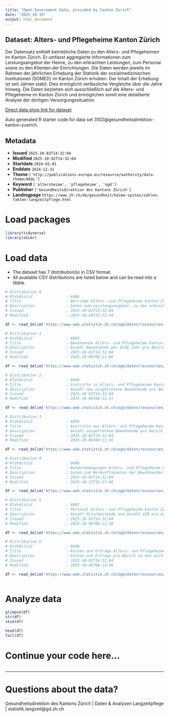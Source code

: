 ```yaml
---
title: "Open Government Data, provided by Canton Zurich"
date: "2025-10-19"
output: html_document
---
```


## Dataset: Alters- und Pflegeheime Kanton Zürich

Der Datensatz enthält betriebliche Daten zu den Alters- und Pflegeheimen im Kanton Zürich. Er umfasst aggregierte Informationen zum Leistungsangebot der Heime, zu den erbrachten Leistungen, zum Personal sowie zu den Klienten der Einrichtungen. Die Daten werden jeweils im Rahmen der jährlichen Erhebung der Statistik der sozialmedizinischen Institutionen (SOMED) im Kanton Zürich erhoben. Der Inhalt der Erhebung ist seit Jahren stabil. Dies ermöglicht verlässliche Vergleiche über die Jahre hinweg. 
Die Daten beziehen sich ausschließlich auf die Alters- und Pflegeheime im Kanton Zürich und ermöglichen somit eine detaillierte Analyse der dortigen Versorgungssituation.

[Direct data shop link for dataset](https://www.zh.ch/de/politik-staat/statistik-daten/datenkatalog.html#/datasets/3102@gesundheitsdirektion-kanton-zuerich)

Auto generated R starter code for data set 3102@gesundheitsdirektion-kanton-zuerich.

## Metadata

- **Issued** `2025-10-02T14:32:04`
- **Modified** `2025-10-02T14:32:04`
- **Startdate** `2019-01-01`
- **Enddate** `2024-12-31`
- **Theme** `['http://publications.europa.eu/resource/authority/data-theme/HEAL']`
- **Keyword** `['altersheime', 'pflegeheime', 'ogd']`
- **Publisher** `['Gesundheitsdirektion des Kantons Zürich']`
- **Landingpage** `https://www.zh.ch/de/gesundheit/heime-spitex/zahlen-fakten-langzeitpflege.html`


# Load packages

```r

library(tidyverse)
library(skimr)

```

# Load data

-   The dataset has 7 distribution(s) in CSV format.
-   All available CSV distributions are listed below and can be read into a tibble.

```r

# Distribution 0
# Ktzhdistid               : 6486
# Title                    : Betriebe Alters- und Pflegeheime Kanton Zürich
# Description              : Daten zum Leistungsangebot, zu den erbrachten Leistungen sowie die wichtigsten Kenngrössen zu den Kosten pro Heim. Detailbeschreibung zu den einzelnen Variablen siehe separate Datei im Datensatz: https://www.web.statistik.zh.ch/ogd/daten/ressourcen/KTZH_00003102_00006484.txt
# Issued                   : 2025-10-02T14:32:04
# Modified                 : 2025-10-10T15:22:44

df <- read_delim('https://www.web.statistik.zh.ch/ogd/daten/ressourcen/KTZH_00003102_00006486.csv')

# Distribution 1
# Ktzhdistid               : 6603
# Title                    : Bewohnende Alters- und Pflegeheime Kanton Zürich
# Description              : Anzahl Bewohnende per Ende Jahr pro Bezirk, Altersgruppe oder Pflegebedarfsstufe. Detailbeschreibung zu den einzelnen Variablen siehe separate Datei im Datensatz: https://www.web.statistik.zh.ch/ogd/daten/ressourcen/KTZH_00003102_00006484.txt
# Issued                   : 2025-10-02T14:32:04
# Modified                 : 2025-10-06T08:11:06

df <- read_delim('https://www.web.statistik.zh.ch/ogd/daten/ressourcen/KTZH_00003102_00006603.csv')

# Distribution 2
# Ktzhdistid               : 6604
# Title                    : Eintritte in Alters- und Pflegeheime Kanton Zürich
# Description              : Anzahl neu eingetretene Bewohnende pro Bezirk,  Pflegebedarfsstufe oder Aufenthaltsort vor Eintritt. Detailbeschreibung zu den einzelnen Variablen siehe separate Datei im Datensatz: https://www.web.statistik.zh.ch/ogd/daten/ressourcen/KTZH_00003102_00006484.txt
# Issued                   : 2025-10-02T14:32:04
# Modified                 : 2025-10-06T08:11:21

df <- read_delim('https://www.web.statistik.zh.ch/ogd/daten/ressourcen/KTZH_00003102_00006604.csv')

# Distribution 3
# Ktzhdistid               : 6605
# Title                    : Austritte aus Alters- und Pflegeheime Kanton Zürich
# Description              : Anzahl ausgetretene Bewohnende pro Bezirk, Pflegebedarfsstufe oder Aufenthaltsort nach Austritt. Detailbeschreibung zu den einzelnen Variablen siehe separate Datei im Datensatz: https://www.web.statistik.zh.ch/ogd/daten/ressourcen/KTZH_00003102_00006484.txt
# Issued                   : 2025-10-02T14:32:04
# Modified                 : 2025-10-06T08:11:36

df <- read_delim('https://www.web.statistik.zh.ch/ogd/daten/ressourcen/KTZH_00003102_00006605.csv')

# Distribution 4
# Ktzhdistid               : 6606
# Title                    : Wanderbewegungen Alters- und Pflegeheime Kanton Zürich
# Description              : Daten zum Herkunftskanton der Bewohnenden und zum Standortbezirk des Pflegeheims.  Detailbeschreibung zu den einzelnen Variablen siehe separate Datei im Datensatz: https://www.web.statistik.zh.ch/ogd/daten/ressourcen/KTZH_00003102_00006484.txt
# Issued                   : 2025-10-02T14:32:04
# Modified                 : 2025-10-13T16:17:46

df <- read_delim('https://www.web.statistik.zh.ch/ogd/daten/ressourcen/KTZH_00003102_00006606.csv')

# Distribution 5
# Ktzhdistid               : 6607
# Title                    : Personal Alters- und Pflegeheime Kanton Zürich
# Description              : Anzahl Mitarbeitende und Anzahl VZÄ pro Geschlecht, Bezirk, Altersgruppe, Einsatzbereich oder Ausbildungstyp. Detailbeschreibung zu den einzelnen Variablen siehe separate Datei im Datensatz: https://www.web.statistik.zh.ch/ogd/daten/ressourcen/KTZH_00003102_00006484.txt
# Issued                   : 2025-10-02T14:32:04
# Modified                 : 2025-10-06T08:12:28

df <- read_delim('https://www.web.statistik.zh.ch/ogd/daten/ressourcen/KTZH_00003102_00006607.csv')

# Distribution 6
# Ktzhdistid               : 6608
# Title                    : Kosten und Erträge Alters- und Pflegeheime Kanton Zürich
# Description              : Kosten und Erträge pro Bezirk zu den wichtigsten Kostenstellen und Konten.  Detailbeschreibung zu den einzelnen Variablen siehe separate Datei im Datensatz: https://www.web.statistik.zh.ch/ogd/daten/ressourcen/KTZH_00003102_00006484.txt
# Issued                   : 2025-10-02T14:32:04
# Modified                 : 2025-10-06T08:12:46

df <- read_delim('https://www.web.statistik.zh.ch/ogd/daten/ressourcen/KTZH_00003102_00006608.csv')



```

# Analyze data

```r

glimpse(df)
str(df)
skim(df)

head(df)
tail(df)

```

# Continue your code here...

```r

```

------------------------------------------------------------------------

# Questions about the data?

Gesundheitsdirektion des Kantons Zürich | Daten & Analysen Langzeitpflege | statistik.langzeit@gd.zh.ch
